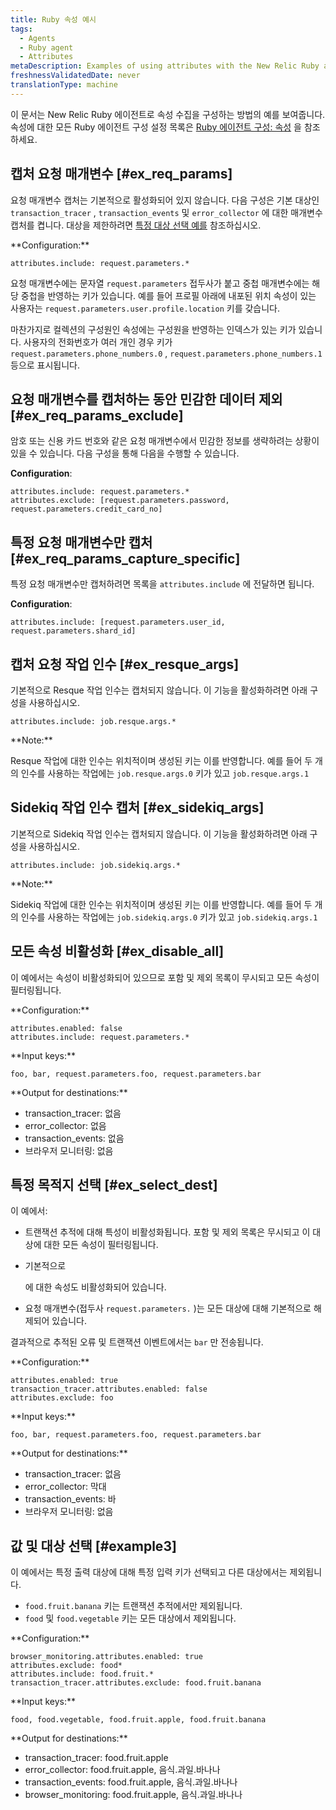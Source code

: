 ```yaml
---
title: Ruby 속성 예시
tags:
  - Agents
  - Ruby agent
  - Attributes
metaDescription: Examples of using attributes with the New Relic Ruby agent.
freshnessValidatedDate: never
translationType: machine
---
```


이 문서는 New Relic Ruby 에이전트로 속성 수집을 구성하는 방법의 예를 보여줍니다. 속성에 대한 모든 Ruby 에이전트 구성 설정 목록은 [Ruby 에이전트 구성: 속성](/docs/apm/agents/ruby-agent/configuration/ruby-agent-configuration/#attributes) 을 참조하세요.

## 캡처 요청 매개변수 [#ex_req_params]

요청 매개변수 캡처는 기본적으로 활성화되어 있지 않습니다. 다음 구성은 기본 대상인 `transaction_tracer` , `transaction_events` 및 `error_collector` 에 대한 매개변수 캡처를 켭니다. 대상을 제한하려면 [특정 대상 선택 예를](#ex_select_dest) 참조하십시오.

<DNT>
  **Configuration:**
</DNT>

```
attributes.include: request.parameters.*
```

요청 매개변수에는 문자열 `request.parameters` 접두사가 붙고 중첩 매개변수에는 해당 중첩을 반영하는 키가 있습니다. 예를 들어 프로필 아래에 내포된 위치 속성이 있는 사용자는 `request.parameters.user.profile.location` 키를 갖습니다.

마찬가지로 컬렉션의 구성원인 속성에는 구성원을 반영하는 인덱스가 있는 키가 있습니다. 사용자의 전화번호가 여러 개인 경우 키가 `request.parameters.phone_numbers.0` , `request.parameters.phone_numbers.1` 등으로 표시됩니다.

## 요청 매개변수를 캡처하는 동안 민감한 데이터 제외 [#ex_req_params_exclude]

암호 또는 신용 카드 번호와 같은 요청 매개변수에서 민감한 정보를 생략하려는 상황이 있을 수 있습니다. 다음 구성을 통해 다음을 수행할 수 있습니다.

<DNT>**Configuration**</DNT>:

```
attributes.include: request.parameters.*
attributes.exclude: [request.parameters.password, request.parameters.credit_card_no]
```

## 특정 요청 매개변수만 캡처 [#ex_req_params_capture_specific]

특정 요청 매개변수만 캡처하려면 목록을 `attributes.include` 에 전달하면 됩니다.

<DNT>**Configuration**</DNT>:

```
attributes.include: [request.parameters.user_id, request.parameters.shard_id]
```

## 캡처 요청 작업 인수 [#ex_resque_args]

기본적으로 Resque 작업 인수는 캡처되지 않습니다. 이 기능을 활성화하려면 아래 구성을 사용하십시오.

```
attributes.include: job.resque.args.*
```

<DNT>
  **Note:**
</DNT>

Resque 작업에 대한 인수는 위치적이며 생성된 키는 이를 반영합니다. 예를 들어 두 개의 인수를 사용하는 작업에는 `job.resque.args.0` 키가 있고 `job.resque.args.1`

## Sidekiq 작업 인수 캡처 [#ex_sidekiq_args]

기본적으로 Sidekiq 작업 인수는 캡처되지 않습니다. 이 기능을 활성화하려면 아래 구성을 사용하십시오.

```
attributes.include: job.sidekiq.args.*
```

<DNT>
  **Note:**
</DNT>

Sidekiq 작업에 대한 인수는 위치적이며 생성된 키는 이를 반영합니다. 예를 들어 두 개의 인수를 사용하는 작업에는 `job.sidekiq.args.0` 키가 있고 `job.sidekiq.args.1`

## 모든 속성 비활성화 [#ex_disable_all]

이 예에서는 속성이 비활성화되어 있으므로 포함 및 제외 목록이 무시되고 모든 속성이 필터링됩니다.

<DNT>
  **Configuration:**
</DNT>

```
attributes.enabled: false
attributes.include: request.parameters.*
```

<DNT>
  **Input keys:**
</DNT>

```
foo, bar, request.parameters.foo, request.parameters.bar
```

<DNT>
  **Output for destinations:**
</DNT>

* transaction_tracer: 없음
* error_collector: 없음
* transaction_events: 없음
* 브라우저 모니터링: 없음

## 특정 목적지 선택 [#ex_select_dest]

이 예에서:

* 트랜잭션 추적에 대해 특성이 비활성화됩니다. 포함 및 제외 목록은 무시되고 이 대상에 대한 모든 속성이 필터링됩니다.

* 기본적으로

  <InlinePopover type="browser"/>

  에 대한 속성도 비활성화되어 있습니다.

* 요청 매개변수(접두사 `request.parameters.` )는 모든 대상에 대해 기본적으로 해제되어 있습니다.

결과적으로 추적된 오류 및 트랜잭션 이벤트에서는 `bar` 만 전송됩니다.

<DNT>
  **Configuration:**
</DNT>

```
attributes.enabled: true
transaction_tracer.attributes.enabled: false
attributes.exclude: foo
```

<DNT>
  **Input keys:**
</DNT>

```
foo, bar, request.parameters.foo, request.parameters.bar
```

<DNT>
  **Output for destinations:**
</DNT>

* transaction_tracer: 없음
* error_collector: 막대
* transaction_events: 바
* 브라우저 모니터링: 없음

## 값 및 대상 선택 [#example3]

이 예에서는 특정 출력 대상에 대해 특정 입력 키가 선택되고 다른 대상에서는 제외됩니다.

* `food.fruit.banana` 키는 트랜잭션 추적에서만 제외됩니다.
* `food` 및 `food.vegetable` 키는 모든 대상에서 제외됩니다.

<DNT>
  **Configuration:**
</DNT>

```
browser_monitoring.attributes.enabled: true
attributes.exclude: food*
attributes.include: food.fruit.*
transaction_tracer.attributes.exclude: food.fruit.banana
```

<DNT>
  **Input keys:**
</DNT>

```
food, food.vegetable, food.fruit.apple, food.fruit.banana
```

<DNT>
  **Output for destinations:**
</DNT>

* transaction_tracer: food.fruit.apple
* error_collector: food.fruit.apple, 음식.과일.바나나
* transaction_events: food.fruit.apple, 음식.과일.바나나
* browser_monitoring: food.fruit.apple, 음식.과일.바나나
